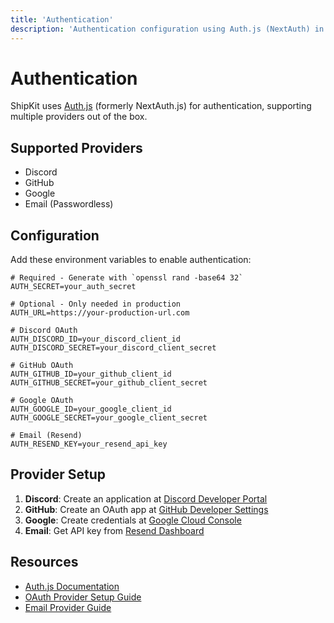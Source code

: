```yaml
---
title: 'Authentication'
description: 'Authentication configuration using Auth.js (NextAuth) in ShipKit'
---
```


# Authentication

ShipKit uses [Auth.js](https://authjs.dev) (formerly NextAuth.js) for authentication, supporting multiple providers out of the box.

## Supported Providers

- Discord
- GitHub
- Google
- Email (Passwordless)

## Configuration

Add these environment variables to enable authentication:

```env
# Required - Generate with `openssl rand -base64 32`
AUTH_SECRET=your_auth_secret

# Optional - Only needed in production
AUTH_URL=https://your-production-url.com

# Discord OAuth
AUTH_DISCORD_ID=your_discord_client_id
AUTH_DISCORD_SECRET=your_discord_client_secret

# GitHub OAuth
AUTH_GITHUB_ID=your_github_client_id
AUTH_GITHUB_SECRET=your_github_client_secret

# Google OAuth
AUTH_GOOGLE_ID=your_google_client_id
AUTH_GOOGLE_SECRET=your_google_client_secret

# Email (Resend)
AUTH_RESEND_KEY=your_resend_api_key
```

## Provider Setup

1. **Discord**: Create an application at [Discord Developer Portal](https://discord.com/developers/applications)
2. **GitHub**: Create an OAuth app at [GitHub Developer Settings](https://github.com/settings/developers)
3. **Google**: Create credentials at [Google Cloud Console](https://console.cloud.google.com/apis/credentials)
4. **Email**: Get API key from [Resend Dashboard](https://resend.com/dashboard)

## Resources

- [Auth.js Documentation](https://authjs.dev/getting-started/introduction)
- [OAuth Provider Setup Guide](https://authjs.dev/getting-started/providers)
- [Email Provider Guide](https://authjs.dev/getting-started/providers/email)
